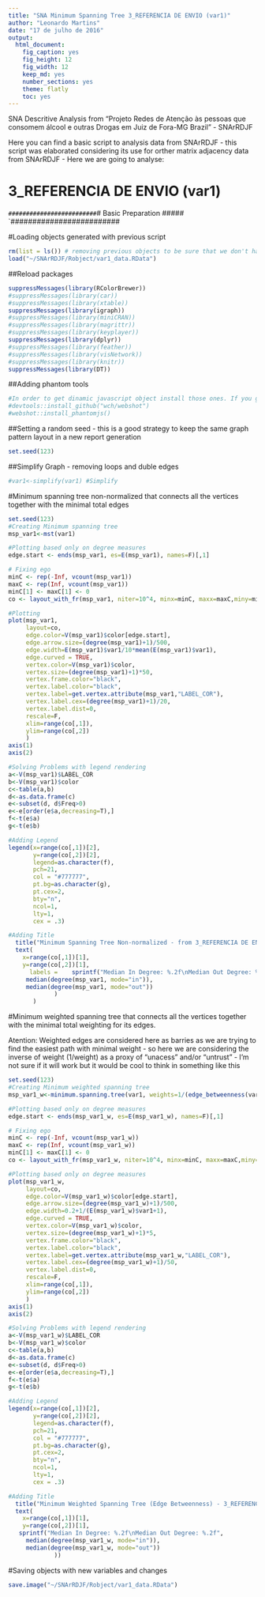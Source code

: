 ```yaml
---
title: "SNA Minimum Spanning Tree 3_REFERENCIA DE ENVIO (var1)"
author: "Leonardo Martins"
date: "17 de julho de 2016"
output: 
  html_document: 
    fig_caption: yes
    fig_height: 12
    fig_width: 12
    keep_md: yes
    number_sections: yes
    theme: flatly
    toc: yes
---
```

SNA Descritive Analysis from "Projeto Redes de Atenção às pessoas que consomem álcool e outras Drogas em Juiz de Fora-MG   Brazil"  - SNArRDJF

Here you can find a basic script to analysis data from SNArRDJF - this script was elaborated considering its use for orther matrix adjacency data from SNArRDJF - Here we are going to analyse:

# 3_REFERENCIA DE ENVIO (var1)

`#########################
`# Basic Preparation #####
`#########################

#Loading objects generated with previous script 
```r
rm(list = ls()) # removing previous objects to be sure that we don't have objects conflicts name
load("~/SNArRDJF/Robject/var1_data.RData")
```
##Reload packages
```r
suppressMessages(library(RColorBrewer))
#suppressMessages(library(car))
#suppressMessages(library(xtable))
suppressMessages(library(igraph))
#suppressMessages(library(miniCRAN))
#suppressMessages(library(magrittr))
#suppressMessages(library(keyplayer))
suppressMessages(library(dplyr))
#suppressMessages(library(feather))
#suppressMessages(library(visNetwork))
#suppressMessages(library(knitr))
suppressMessages(library(DT))
```
##Adding phantom tools
```r
#In order to get dinamic javascript object install those ones. If you get problems installing go to Stackoverflow.com and type your error to discover what to do. In some cases the libraries need to be intalled in outside R libs.
#devtools::install_github("wch/webshot")
#webshot::install_phantomjs()
```
##Setting a random seed - this is a good strategy to keep the same graph pattern layout in a new report generation
```r
set.seed(123)
```

##Simplify Graph - removing loops and duble edges 
```r
#var1<-simplify(var1) #Simplify
```

#Minimum spanning tree non-normalized that connects all the vertices together with the minimal total edges
```r
set.seed(123)
#Creating Minimum spanning tree
msp_var1<-mst(var1)

#Plotting based only on degree measures 
edge.start <- ends(msp_var1, es=E(msp_var1), names=F)[,1]

# Fixing ego
minC <- rep(-Inf, vcount(msp_var1))
maxC <- rep(Inf, vcount(msp_var1))
minC[1] <- maxC[1] <- 0
co <- layout_with_fr(msp_var1, niter=10^4, minx=minC, maxx=maxC,miny=minC, maxy=maxC, weights=E(msp_var1)$var1)

#Plotting
plot(msp_var1, 
     layout=co,
     edge.color=V(msp_var1)$color[edge.start],
     edge.arrow.size=(degree(msp_var1)+1)/500,
     edge.width=E(msp_var1)$var1/10*mean(E(msp_var1)$var1),
     edge.curved = TRUE,
     vertex.color=V(msp_var1)$color,
     vertex.size=(degree(msp_var1)+1)*50,
     vertex.frame.color="black",
     vertex.label.color="black",
     vertex.label=get.vertex.attribute(msp_var1,"LABEL_COR"),
     vertex.label.cex=(degree(msp_var1)+1)/20,
     vertex.label.dist=0,
     rescale=F,
     xlim=range(co[,1]), 
     ylim=range(co[,2])
     )
axis(1)
axis(2)

#Solving Problems with legend rendering 
a<-V(msp_var1)$LABEL_COR
b<-V(msp_var1)$color
c<-table(a,b)
d<-as.data.frame(c)
e<-subset(d, d$Freq>0)
e<-e[order(e$a,decreasing=T),] 
f<-t(e$a)
g<-t(e$b)

#Adding Legend
legend(x=range(co[,1])[2], 
       y=range(co[,2])[2],
       legend=as.character(f),
       pch=21,
       col = "#777777", 
       pt.bg=as.character(g),
       pt.cex=2,
       bty="n", 
       ncol=1,
       lty=1,
       cex = .3)

#Adding Title
  title("Minimum Spanning Tree Non-normalized - from 3_REFERENCIA DE ENVIO (var1)", sub = "Source: from authors ")
  text( 
    x=range(co[,1])[1],
    y=range(co[,2])[1], 
      labels =    sprintf("Median In Degree: %.2f\nMedian Out Degree: %.2f",
     median(degree(msp_var1, mode="in")), 
     median(degree(msp_var1, mode="out"))
             )
       )
```
#Minimum weighted spanning tree that connects all the vertices together with the minimal total weighting for its edges. 

Atention: Weighted edges are considered here as barries as we are trying to find the easiest path with minimal weight - so here we are considering the inverse of weight (1/weight) as a proxy of "unacess" and/or "untrust" - I'm not sure if it will work but it would be cool to think in something like this  
```r
set.seed(123)
#Creating Minimum weighted spanning tree
msp_var1_w<-minimum.spanning.tree(var1, weights=1/(edge_betweenness(var1, weights=E(var1)$var1)+1))

#Plotting based only on degree measures 
edge.start <- ends(msp_var1_w, es=E(msp_var1_w), names=F)[,1]

# Fixing ego
minC <- rep(-Inf, vcount(msp_var1_w))
maxC <- rep(Inf, vcount(msp_var1_w))
minC[1] <- maxC[1] <- 0
co <- layout_with_fr(msp_var1_w, niter=10^4, minx=minC, maxx=maxC,miny=minC, maxy=maxC, weights =E(msp_var1_w)$var1)

#Plotting based only on degree measures 
plot(msp_var1_w, 
     layout=co,
     edge.color=V(msp_var1_w)$color[edge.start],
     edge.arrow.size=(degree(msp_var1_w)+1)/500,
     edge.width=0.2+1/(E(msp_var1_w)$var1+1),
     edge.curved = TRUE,
     vertex.color=V(msp_var1_w)$color,
     vertex.size=(degree(msp_var1_w)+1)*5,
     vertex.frame.color="black",
     vertex.label.color="black",
     vertex.label=get.vertex.attribute(msp_var1_w,"LABEL_COR"),
     vertex.label.cex=(degree(msp_var1_w)+1)/50,
     vertex.label.dist=0,
     rescale=F,
     xlim=range(co[,1]), 
     ylim=range(co[,2])
     )
axis(1)
axis(2)

#Solving Problems with legend rendering 
a<-V(msp_var1_w)$LABEL_COR
b<-V(msp_var1_w)$color
c<-table(a,b)
d<-as.data.frame(c)
e<-subset(d, d$Freq>0)
e<-e[order(e$a,decreasing=T),] 
f<-t(e$a)
g<-t(e$b)

#Adding Legend
legend(x=range(co[,1])[2], 
       y=range(co[,2])[2],
       legend=as.character(f),
       pch=21,
       col = "#777777", 
       pt.bg=as.character(g),
       pt.cex=2,
       bty="n", 
       ncol=1,
       lty=1,
       cex = .3)

#Adding Title
  title("Minimum Weighted Spanning Tree (Edge Betweenness) - 3_REFERENCIA DE ENVIO (var1)", sub = "Source: from authors ")
  text( 
    x=range(co[,1])[1],
    y=range(co[,2])[1], 
   sprintf("Median In Degree: %.2f\nMedian Out Degree: %.2f",
     median(degree(msp_var1_w, mode="in")), 
     median(degree(msp_var1_w, mode="out"))
             ))
```


#Saving objects with new variables and changes
```r
save.image("~/SNArRDJF/Robject/var1_data.RData") 
```

